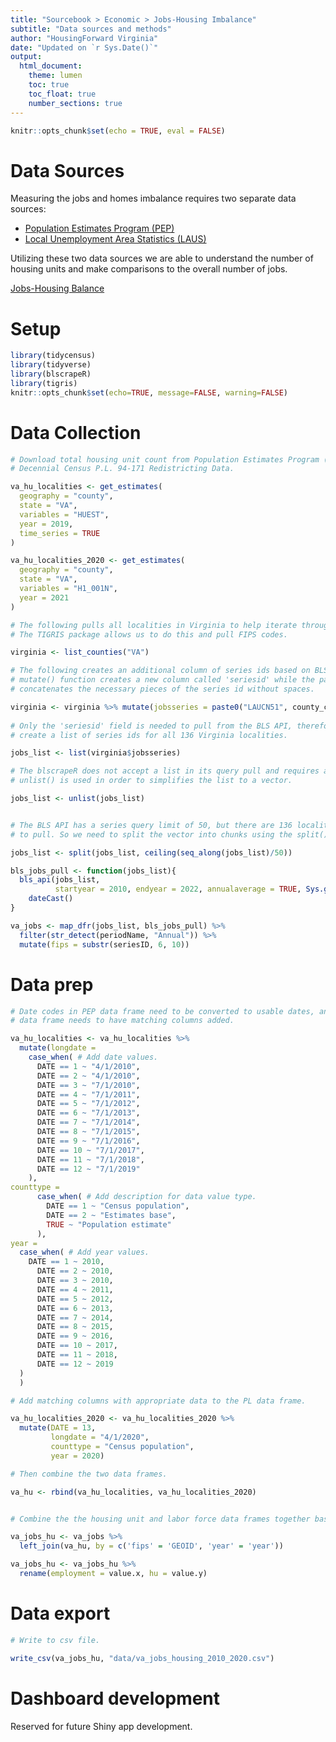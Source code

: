 ```yaml
---
title: "Sourcebook > Economic > Jobs-Housing Imbalance"
subtitle: "Data sources and methods"
author: "HousingForward Virginia"
date: "Updated on `r Sys.Date()`"
output:
  html_document:
    theme: lumen
    toc: true
    toc_float: true
    number_sections: true
---
```


```r
knitr::opts_chunk$set(echo = TRUE, eval = FALSE)
```

# Data Sources

Measuring the jobs and homes imbalance requires two separate data sources: 

* [Population Estimates Program (PEP)](https://www.census.gov/programs-surveys/popest.html)
* [Local Unemployment Area Statistics (LAUS)](https://www.bls.gov/lau/)

Utilizing these two data sources we are able to understand the number of housing units and make
comparisons to the overall number of jobs.

[Jobs-Housing Balance](http://planning-org-uploaded-media.s3.amazonaws.com/publication/download_pdf/PAS-Report-516.pdf)

# Setup
```r
library(tidycensus)
library(tidyverse)
library(blscrapeR)
library(tigris)
knitr::opts_chunk$set(echo=TRUE, message=FALSE, warning=FALSE)
```

# Data Collection
```r

# Download total housing unit count from Population Estimates Program (PEP) and
# Decennial Census P.L. 94-171 Redistricting Data.

va_hu_localities <- get_estimates(
  geography = "county",
  state = "VA",
  variables = "HUEST",
  year = 2019,
  time_series = TRUE
) 

va_hu_localities_2020 <- get_estimates(
  geography = "county",
  state = "VA",
  variables = "H1_001N",
  year = 2021
)

# The following pulls all localities in Virginia to help iterate through BLS series.
# The TIGRIS package allows us to do this and pull FIPS codes.

virginia <- list_counties("VA")

# The following creates an additional column of series ids based on BLS labels. The
# mutate() function creates a new column called 'seriesid' while the paste0() function
# concatenates the necessary pieces of the series id without spaces.

virginia <- virginia %>% mutate(jobsseries = paste0("LAUCN51", county_code, "0000000005")) #employment
                         
# Only the 'seriesid' field is needed to pull from the BLS API, therefore we need to
# create a list of series ids for all 136 Virginia localities. 

jobs_list <- list(virginia$jobsseries)

# The blscrapeR does not accept a list in its query pull and requires a vector. Therefore, 
# unlist() is used in order to simplifies the list to a vector.

jobs_list <- unlist(jobs_list)


# The BLS API has a series query limit of 50, but there are 136 localities (series ids)
# to pull. So we need to split the vector into chunks using the split() function.

jobs_list <- split(jobs_list, ceiling(seq_along(jobs_list)/50))

bls_jobs_pull <- function(jobs_list){
  bls_api(jobs_list,
          startyear = 2010, endyear = 2022, annualaverage = TRUE, Sys.getenv("BLS_KEY")) %>%
    dateCast()
}

va_jobs <- map_dfr(jobs_list, bls_jobs_pull) %>%
  filter(str_detect(periodName, "Annual")) %>%
  mutate(fips = substr(seriesID, 6, 10))
```

# Data prep

```r
# Date codes in PEP data frame need to be converted to usable dates, and then PL 
# data frame needs to have matching columns added.

va_hu_localities <- va_hu_localities %>%
  mutate(longdate = 
    case_when( # Add date values.
      DATE == 1 ~ "4/1/2010",
      DATE == 2 ~ "4/1/2010",
      DATE == 3 ~ "7/1/2010",
      DATE == 4 ~ "7/1/2011",
      DATE == 5 ~ "7/1/2012",
      DATE == 6 ~ "7/1/2013",
      DATE == 7 ~ "7/1/2014",
      DATE == 8 ~ "7/1/2015",
      DATE == 9 ~ "7/1/2016",
      DATE == 10 ~ "7/1/2017",
      DATE == 11 ~ "7/1/2018",
      DATE == 12 ~ "7/1/2019"
    ),
counttype = 
      case_when( # Add description for data value type.
        DATE == 1 ~ "Census population",
        DATE == 2 ~ "Estimates base",
        TRUE ~ "Population estimate"
      ),
year = 
  case_when( # Add year values.
    DATE == 1 ~ 2010,
      DATE == 2 ~ 2010,
      DATE == 3 ~ 2010,
      DATE == 4 ~ 2011,
      DATE == 5 ~ 2012,
      DATE == 6 ~ 2013,
      DATE == 7 ~ 2014,
      DATE == 8 ~ 2015,
      DATE == 9 ~ 2016,
      DATE == 10 ~ 2017,
      DATE == 11 ~ 2018,
      DATE == 12 ~ 2019
  )
  )

# Add matching columns with appropriate data to the PL data frame.

va_hu_localities_2020 <- va_hu_localities_2020 %>%
  mutate(DATE = 13,
         longdate = "4/1/2020",
         counttype = "Census population",
         year = 2020)

# Then combine the two data frames.

va_hu <- rbind(va_hu_localities, va_hu_localities_2020)


# Combine the the housing unit and labor force data frames together based on year and FIPS.

va_jobs_hu <- va_jobs %>%
  left_join(va_hu, by = c('fips' = 'GEOID', 'year' = 'year'))

va_jobs_hu <- va_jobs_hu %>%
  rename(employment = value.x, hu = value.y)
```

# Data export

```r
# Write to csv file.

write_csv(va_jobs_hu, "data/va_jobs_housing_2010_2020.csv")
```

# Dashboard development

Reserved for future Shiny app development.
